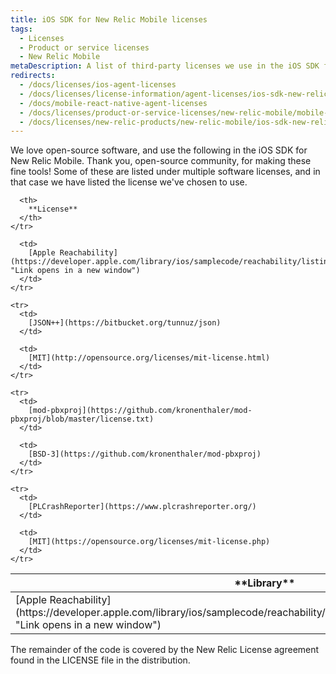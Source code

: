 ```yaml
---
title: iOS SDK for New Relic Mobile licenses
tags:
  - Licenses
  - Product or service licenses
  - New Relic Mobile
metaDescription: A list of third-party licenses we use in the iOS SDK for New Relic Mobile.
redirects:
  - /docs/licenses/ios-agent-licenses
  - /docs/licenses/license-information/agent-licenses/ios-sdk-new-relic-mobile-licenses
  - /docs/mobile-react-native-agent-licenses
  - /docs/licenses/product-or-service-licenses/new-relic-mobile/mobile-react-native-agent-licenses
  - /docs/licenses/new-relic-products/new-relic-mobile/ios-sdk-new-relic-mobile-licenses
---
```


We love open-source software, and use the following in the iOS SDK for New Relic Mobile. Thank you, open-source community, for making these fine tools! Some of these are listed under multiple software licenses, and in that case we have listed the license we've chosen to use.

<table>
  <thead>
    <tr>
      <th width={250}>
        **Library**
      </th>

      <th>
        **License**
      </th>
    </tr>
  </thead>

  <tbody>
    <tr>
      <td>
        [Apple Reachability](https://developer.apple.com/library/ios/samplecode/reachability/listings/Reachability_Reachability_h.html "Link opens in a new window")
      </td>

      <td>
        [Apple Reachability](https://developer.apple.com/library/ios/samplecode/reachability/listings/Reachability_Reachability_h.html "Link opens in a new window")
      </td>
    </tr>

    <tr>
      <td>
        [JSON++](https://bitbucket.org/tunnuz/json)
      </td>

      <td>
        [MIT](http://opensource.org/licenses/mit-license.html)
      </td>
    </tr>

    <tr>
      <td>
        [mod-pbxproj](https://github.com/kronenthaler/mod-pbxproj/blob/master/license.txt)
      </td>

      <td>
        [BSD-3](https://github.com/kronenthaler/mod-pbxproj)
      </td>
    </tr>

    <tr>
      <td>
        [PLCrashReporter](https://www.plcrashreporter.org/)
      </td>

      <td>
        [MIT](https://opensource.org/licenses/mit-license.php)
      </td>
    </tr>
  </tbody>
</table>

The remainder of the code is covered by the New Relic License agreement found in the LICENSE file in the distribution.

